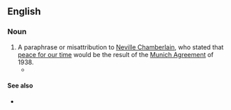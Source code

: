 ==English==

===Noun===
{{infl|en|noun|head=[[peace]] [[in]] [[our]] [[time]]}}

# A paraphrase or misattribution to [[w:Neville Chamberlain|Neville Chamberlain]], who stated that [[peace for our time]] would be the result of the [[w:Munich Agreement|Munich Agreement]] of 1938.
#*{{quote-book|title=[[w:Book of Common Prayer|The Book of common prayer, and administration of the sacraments, ...‎]]|author=[[w:Church of England|Church of England]]|year=1707|passage=Priest: Give '''peace in our time''', O Lord; / Answer: Because there is none other that fighteth for us, but only thou, O God.}}

====See also====
*{{pedia|Peace for our time}}